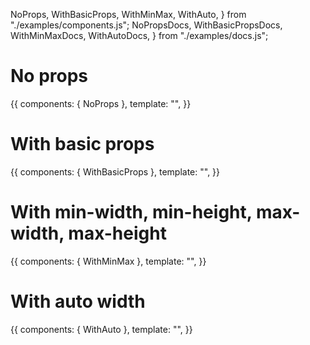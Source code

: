   NoProps,
  WithBasicProps,
  WithMinMax,
  WithAuto,
} from "./examples/components.js";
  NoPropsDocs,
  WithBasicPropsDocs,
  WithMinMaxDocs,
  WithAutoDocs,
} from "./examples/docs.js";

<Meta title="Basic" />

# No props

<Canvas>
  <Story name="No props" height="300px">
    {{
      components: { NoProps },
      template: "<NoProps />",
    }}
  </Story>
</Canvas>

<NoPropsDocs />

# With basic props

<Canvas>
  <Story name="With basic props" height="300px">
    {{
      components: { WithBasicProps },
      template: "<WithBasicProps />",
    }}
  </Story>
</Canvas>

<WithBasicPropsDocs />

# With min-width, min-height, max-width, max-height

<Canvas>
  <Story
    name="With min-width, min-height, max-width, max-height"
    height="300px"
  >
    {{
      components: { WithMinMax },
      template: "<WithMinMax />",
    }}
  </Story>
</Canvas>

<WithMinMaxDocs />

# With auto width

<Canvas>
  <Story name="With auto width" height="300px">
    {{
      components: { WithAuto },
      template: "<WithAuto />",
    }}
  </Story>
</Canvas>

<WithAutoDocs />
